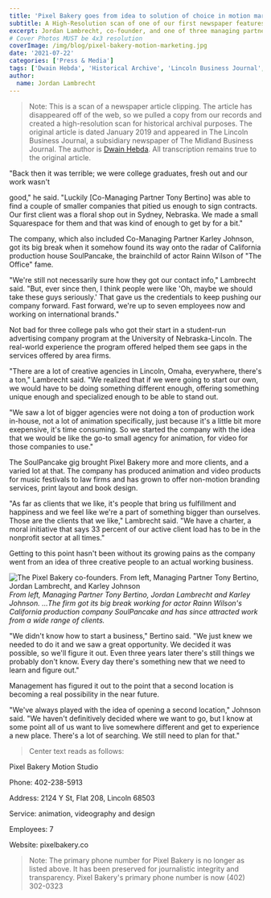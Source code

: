 ```yaml
---
title: 'Pixel Bakery goes from idea to solution of choice in motion marketing'
subtitle: A High-Resolution scan of one of our first newspaper features
excerpt: Jordan Lambrecht, co-founder, and one of three managing partners of Lincolns Pixel Bakery Motion Studio pulls no punches in describing the early days of the four-year-old motion marketing production house.
# Cover Photos MUST be 4x3 resolution
coverImage: /img/blog/pixel-bakery-motion-marketing.jpg
date: '2021-07-22'
categories: ['Press & Media']
tags: ['Dwain Hebda', 'Historical Archive', 'Lincoln Business Journal', 'Rainn Wilson', 'SoulPancake']
author:
  name: Jordan Lambrecht
---
```


> Note: This is a scan of a newspaper article clipping. The article has disappeared off of the web, so we pulled a copy from our records and created a high-resolution scan for historical archival purposes. The original article is dated January 2019 and appeared in The Lincoln Business Journal, a subsidiary newspaper of The Midland Business Journal. The author is [Dwain Hebda](https://www.linkedin.com/in/dwain-hebda-b2584310/). All transcription remains true to the original article. 
 
"Back then it was terrible; we were college graduates, fresh out and our work wasn't

good," he said. "Luckily [Co-Managing Partner Tony Bertino] was able to find a couple of smaller companies that pitied us enough to sign contracts. Our first client was a floral shop out in Sydney, Nebraska. We made a small Squarespace for them and that was kind of enough to get by for a bit."

The company, which also included Co-Managing Partner Karley Johnson, got its big break when it somehow found its way onto the radar of California production house SoulPancake, the brainchild of actor Rainn Wilson of "The Office" fame.

"We're still not necessarily sure how they got our contact info," Lambrecht said. "But, ever since then, I think people were like 'Oh, maybe we should take these guys seriously.' That gave us the credentials to keep pushing our company forward. Fast forward, we're up to seven employees now and working on international brands."

Not bad for three college pals who got their start in a student-run advertising company program at the University of Nebras­ka-Lincoln. The real-world experience the program offered helped them see gaps in the services offered by area firms.

"There are a lot of creative agencies in Lincoln, Omaha, everywhere, there's a ton," Lambrecht said. "We realized that if we were going to start our own, we would have to be doing something different enough, offering something unique enough and specialized enough to be able to stand out.

"We saw a lot of bigger agencies were not doing a ton of production work in-house, not a lot of animation spe­cifically, just because it's a little bit more ex­epensive, it's time con­suming. So we started the company with the idea that we would be like the go-to small agency for animation, for video for those companies to use."

The SoulPancake gig brought Pixel Bakery more and more clients, and a varied lot at that. The company has produced animation and video products for music festivals to law firms and has grown to offer non-motion branding services, print layout and book design.

"As far as clients that we like, it's people that bring us fulfillment and happiness and we feel like we're a part of something bigger than ourselves. Those are the clients that we like," Lambrecht said. "We have a charter, a moral initiative that says 33 percent of our active client load has to be in the nonprofit sector at all times."

Getting to this point hasn't been without its growing pains as the company went from an idea of three creative people to an actual working business.

![The Pixel Bakery co-founders. From left, Managing Partner Tony Bertino, Jordan Lambrecht, and Karley Johnson](https://cdn.pixelbakery.com/img/blog/pixel-bakery-founders.jpg) _From left, Managing Partner Tony Bertino, Jordan Lambrecht and Karley Johnson.
...The firm got its big break working for actor Rainn Wilson's California production company SoulPancake and has since attracted work from a wide range of clients._

"We didn't know how to start a business," Bertino said. "We just knew we needed to do it and we saw a great opportunity. We decided it was possible, so we'll figure it out. Even three years later there's still things we probably don't know. Every day there's something new that we need to learn and figure out."

Management has figured it out to the point that a second location is becoming a real possibility in the near future.

"We've always played with the idea of opening a second location," Johnson said. "We haven't definitively decided where we want to go, but I know at some point all of us want to live somewhere different and get to experience a new place. There's a lot of searching. We still need to plan for that."

> Center text reads as follows:

Pixel Bakery Motion Studio

Phone: 402-238-5913

Address: 2124 Y St, Flat 208, Lincoln 68503

Service: animation, videography and design

Employees: 7

Website: pixelbakery.co

> Note: The primary phone number for Pixel Bakery is no longer as listed above. It has been preserved for journalistic integrity and transparency. Pixel Bakery's primary phone number is now (402) 302-0323

